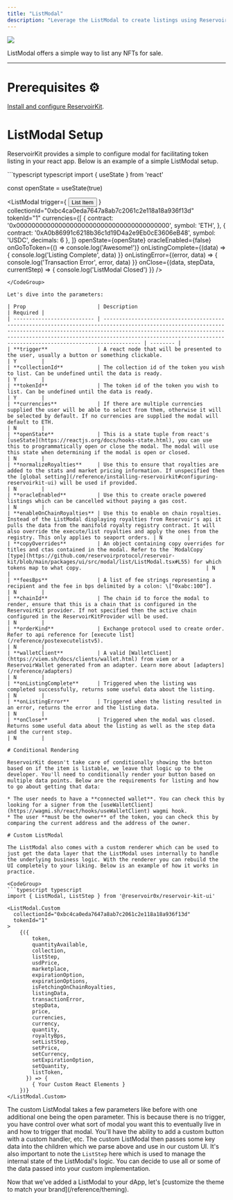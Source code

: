 ```yaml
---
title: "ListModal"
description: "Leverage the ListModal to create listings using ReservoirKit"
---
```


![](/images/reference/5227d0e-image.png)

ListModal offers a simple way to list any NFTs for sale.

***

# Prerequisites ⚙️

[Install and configure ReservoirKit](/reference/installing-reservoirkit).

# ListModal Setup

ReservoirKit provides a simple to configure modal for facilitating token listing in your react app. Below is an example of a simple ListModal setup.

<CodeGroup>
  ```typescript typescript
  import { useState } from 'react'

  const openState = useState(true)

  <ListModal
    trigger={
      <button>
        List Item
      </button>
    }
    collectionId="0xbc4ca0eda7647a8ab7c2061c2e118a18a936f13d"
    tokenId="1"
    currencies={[
      {
        contract: '0x0000000000000000000000000000000000000000',
        symbol: 'ETH',
      },
      {
        contract: '0xA0b86991c6218b36c1d19D4a2e9Eb0cE3606eB48',
        symbol: 'USDC',
        decimals: 6
      },
    ]}
    openState={openState}
    oracleEnabled={false}
    onGoToToken={() => console.log('Awesome!')}
    onListingComplete={(data) => {
      console.log('Listing Complete', data)
    }}
    onListingError={(error, data) => {
      console.log('Transaction Error', error, data)
    }}
    onClose={(data, stepData, currentStep) => {
      console.log('ListModal Closed')
    }}
  />
  ```
</CodeGroup>

Let's dive into the parameters:

| Prop                       | Description                                                                                                                                                                                                                                                                                          | Required |
| -------------------------- | ---------------------------------------------------------------------------------------------------------------------------------------------------------------------------------------------------------------------------------------------------------------------------------------------------- | -------- |
| **trigger**                | A react node that will be presented to the user, usually a button or something clickable.                                                                                                                                                                                                            | Y        |
| **collectionId**           | The collection id of the token you wish to list. Can be undefined until the data is ready.                                                                                                                                                                                                           | Y        |
| **tokenId**                | The token id of the token you wish to list. Can be undefined until the data is ready.                                                                                                                                                                                                                | Y        |
| **currencies**             | If there are multiple currencies supplied the user will be able to select from them, otherwise it will be selected by default. If no currencies are supplied the modal will default to ETH.                                                                                                          | N        |
| **openState**              | This is a state tuple from react's [useState](https://reactjs.org/docs/hooks-state.html), you can use this to programmatically open or close the modal. The modal will use this state when determining if the modal is open or closed.                                                               | N        |
| **normalizeRoyalties**     | Use this to ensure that royalties are added to the stats and market pricing information. If unspecified then the [global setting](/reference/installing-reservoirkit#configuring-reservoirkit-ui) will be used if provided.                                                                          | N        |
| **oracleEnabled**          | Use this to create oracle powered listings which can be cancelled without paying a gas cost.                                                                                                                                                                                                         | N        |
| **enableOnChainRoyalties** | Use this to enable on chain royalties. Instead of the ListModal displaying royalties from Reservoir's api it pulls the data from the manifold royalty registry contract. It will also override the execute/list royalties and apply the ones from the registry. This only applies to seaport orders. | N        |
| **copyOverrides**          | An object containing copy overrides for titles and ctas contained in the modal. Refer to the `ModalCopy` [type](https://github.com/reservoirprotocol/reservoir-kit/blob/main/packages/ui/src/modal/list/ListModal.tsx#L55) for which tokens map to what copy.                                        | N        |
| **feesBps**                | A list of fee strings representing a recipient and the fee in bps delimited by a colon: \["0xabc:100"].                                                                                                                                                                                              | N        |
| **chainId**                | The chain id to force the modal to render, ensure that this is a chain that is configured in the ReservoirKit provider. If not specified then the active chain configured in the ReservoirKitProvider will be used.                                                                                  | N        |
| **orderKind**              | Exchange protocol used to create order. Refer to api reference for [execute list](/reference/postexecutelistv5).                                                                                                                                                                                     | N        |
| **walletClient**           | A valid [WalletClient](https://viem.sh/docs/clients/wallet.html) from viem or a ReservoirWallet generated from an adapter. Learn more about [adapters](/reference/adapters)                                                                                                                          | N        |
| **onListingComplete**      | Triggered when the listing was completed successfully, returns some useful data about the listing.                                                                                                                                                                                                   | N        |
| **onListingError**         | Triggered when the listing resulted in an error, returns the error and the listing data.                                                                                                                                                                                                             | N        |
| **onClose**                | Triggered when the modal was closed. Returns some useful data about the listing as well as the step data and the current step.                                                                                                                                                                       | N        |

# Conditional Rendering

ReservoirKit doesn't take care of conditionally showing the button based on if the item is listable, we leave that logic up to the developer. You'll need to conditionally render your button based on multiple data points. Below are the requirements for listing and how to go about getting that data:

* The user needs to have a **connected wallet**. You can check this by looking for a signer from the [useWalletClient](https://wagmi.sh/react/hooks/useWalletClient) wagmi hook.
* The user **must be the owner** of the token, you can check this by comparing the current address and the address of the owner.

# Custom ListModal

The ListModal also comes with a custom renderer which can be used to just get the data layer that the ListModal uses internally to handle the underlying business logic. With the renderer you can rebuild the UI completely to your liking. Below is an example of how it works in practice.

<CodeGroup>
  ```typescript typescript
  import { ListModal, ListStep } from '@reservoir0x/reservoir-kit-ui'

  <ListModal.Custom
    collectionId="0xbc4ca0eda7647a8ab7c2061c2e118a18a936f13d"
    tokenId="1"
  >
      {({
          token,
          quantityAvailable,
          collection,
          listStep,
          usdPrice,
          marketplace,
          expirationOption,
          expirationOptions,
          isFetchingOnChainRoyalties,
          listingData,
          transactionError,
          stepData,
          price,
          currencies,
          currency,
          quantity,
          royaltyBps,
          setListStep,
          setPrice,
          setCurrency,
          setExpirationOption,
          setQuantity,
          listToken,
        }) => {
          { Your Custom React Elements }
      })}
  </ListModal.Custom>
  ```
</CodeGroup>

The custom ListModal takes a few parameters like before with one additional one being the open parameter. This is because there is no trigger, you have control over what sort of modal you want this to eventually live in and how to trigger that modal. You'll have the ability to add a custom button with a custom handler, etc. The custom ListModal then passes some key data into the children which we parse above and use in our custom UI. It's also important to note the `ListStep` here which is used to manage the internal state of the ListModal's logic. You can decide to use all or some of the data passed into your custom implementation.

<Check>
  Now that we've added a ListModal to your dApp, let's [customize the theme to match your brand](/reference/theming).
</Check>
